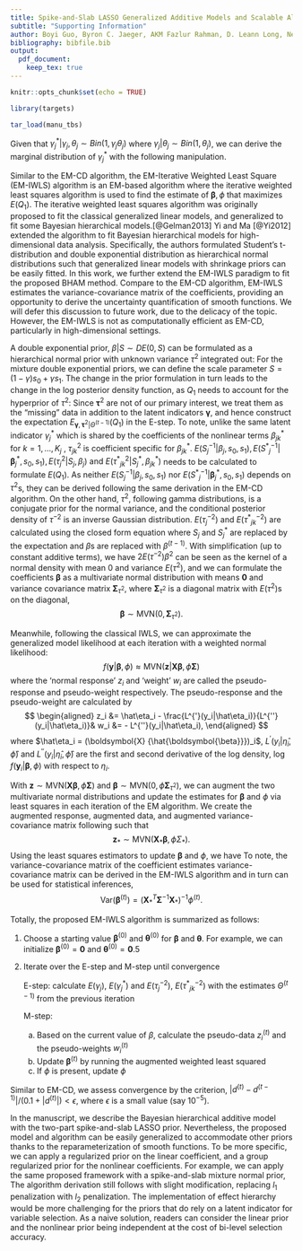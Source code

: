 ```yaml
---
title: Spike-and-Slab LASSO Generalized Additive Models and Scalable Algorithms for High-Dimensional Data Analysis
subtitle: "Supporting Information"
author: Boyi Guo, Byron C. Jaeger, AKM Fazlur Rahman, D. Leann Long, Nengjun Yi
bibliography: bibfile.bib
output: 
  pdf_document:
    keep_tex: true
---
```


```r
knitr::opts_chunk$set(echo = TRUE)

library(targets)

tar_load(manu_tbs)

```
\newcommand{\tp}{*}
\newcommand{\pr}{\text{Pr}}
\newcommand{\bs}[1]{\boldsymbol{#1}}
\newcommand{\simiid}{\overset{\text{iid}}{\sim}}

\subsection{Supplementary Information 1: Marginal Distribution of $\gamma_j^\tp$}
Given that $\gamma_{j}^\tp | \gamma_{j}, \theta_j \sim Bin(1, \gamma_{j}\theta_j)$ where $\gamma_{j} | \theta_j \sim Bin(1, \theta_j)$, we can derive the marginal distribution of $\gamma_{j}^\tp$ with the following manipulation.
\begin{align*}
& \pr(\gamma_j^\tp = 1 | \theta_j)  = \pr(\gamma_j^\tp = 1, \gamma_j = 1 | \theta_j) + \pr(\gamma_j^\tp = 1 , \gamma_j = 0| \theta_j)\\
= & \pr(\gamma_j^\tp = 1, \gamma_j = 1 | \theta_j) + 0 \qquad \text{[hierarchical structure between }\gamma^\tp \text{ and }\gamma \text{.]}\\
= & \pr(\gamma_j^\tp = 1| \gamma_j = 1,  \theta_j)\pr(\gamma_j = 1| \theta_j)\\
= & \theta_j^2\\
& \pr(\gamma_j^\tp = 0 | \theta_j)  = \pr(\gamma_j^\tp = 0, \gamma_j = 1 | \theta_j) + \pr(\gamma_j^\tp = 0 , \gamma_j = 0| \theta_j)\\
= & \pr(\gamma_j^\tp = 0, \gamma_j = 1 | \theta_j) + \pr(\gamma_j^\tp = 0, \gamma_j = 0 | \theta_j)\\
= & \pr(\gamma_j^\tp = 0| \gamma_j = 1,  \theta_j)\pr(\gamma_j = 1| \theta_j) + \pr(\gamma_j^\tp = 0| \gamma_j = 0,  \theta_j)\pr(\gamma_j = 0| \theta_j)\\
= & (1-\theta_j)\theta_j + 1(1-\theta_j) = 1-\theta_j^2
\end{align*}

\clearpage

\subsection{Supplementary Information 2: EM-Iterative Weighted Least Square Algorithm for BHAM Model Fitting}

Similar to the EM-CD algorithm, the EM-Iterative Weighted Least Square (EM-IWLS) algorithm is an EM-based algorithm where the iterative weighted least squares algorithm is used to find the estimate of $\bs \beta, \phi$ that maximizes $E(Q_1)$. The iterative weighted least squares algorithm was originally proposed to fit the classical generalized linear models, and generalized to fit some Bayesian hierarchical models.[@Gelman2013] Yi and Ma [@Yi2012] extended the algorithm to fit Bayesian hierarchical models for high-dimensional data analysis. Specifically, the authors formulated Student's t-distribution and double exponential distribution as hierarchical normal distributions such that generalized linear models with shrinkage priors can be easily fitted. In this work, we further extend the EM-IWLS paradigm to fit the proposed BHAM method. Compare to the EM-CD algorithm, EM-IWLS estimates the variance-covariance matrix of the coefficients, providing an opportunity to derive the uncertainty quantification of smooth functions. We will defer this discussion to future work, due to the delicacy of the topic. However, the EM-IWLS is not as computationally efficient as EM-CD, particularly in high-dimensional settings.

A double exponential prior, $\beta|S \sim DE(0, S)$ can be formulated as a hierarchical normal prior with unknown variance $\tau^2$ integrated out:
\begin{align*}
  \beta|\tau^2 &\sim N(0, \tau^2)\\
  \tau^2|S & \sim Gamma(1, 1/(2S^2)), 
\end{align*}
For the mixture double exponential priors, we can define the scale parameter $S = (1-\gamma)s_0 + \gamma s_1$. The change in the prior formulation in turn leads to the change in the log posterior density function, as $Q_1$ needs to account for the hyperprior of $\tau^2$: 
\begin{equation}\label{eq:Q1_IWLS}
Q_1(\bs \beta, \phi) = \log f(\textbf{y}|\bs \beta, \phi) + \sum\limits_{j=1}^p\left[\log f(\beta_j|{\tau}^2_j) + \log f({\tau}^2_j| S_j)+\sum\limits_{k=1}^{K_j} \{\log f(\beta^{\tp}_{jk}|{\tau^{\tp}}^2_{jk})+\log f({\tau^\tp}^2_{jk}| S^\tp_j)\}\right].
\end{equation}
Since $\bs \tau^2$ are not of our primary interest, we treat them as the "missing" data in addition to the latent indicators $\bs \gamma$, and hence construct the expectation $E_{\bs \gamma, \bs \tau^2|\Theta^{(t-1)}}(Q_1)$ in the E-step. To note, unlike the same latent indicator $\gamma^\tp_j$ which is shared by the coefficients of the nonlinear terms $\beta^\tp_{jk}$ for $k = 1, \dots, K_j$ , $\tau^2_{jk}$ is coefficient specific for $\beta^\tp_{jk}$. $E({S_j}^{-1}|\beta_j, s_0, s_1), E({S^\tp}^{-1}_j|\bs \beta_j^\tp, s_0, s_1), E({\tau}^2_{j}|S_j, \beta_j) \text{ and } E({\tau^\tp}^2_{jk}|S_j^\tp, \beta^\tp_{jk})$ needs to be calculated to formulate $E(Q_1)$. As neither $E({S_j}^{-1}|\beta_j, s_0, s_1)$ nor $E({S^\tp}^{-1}_j|\bs \beta_j^\tp, s_0, s_1)$ depends on $\tau^2$s, they can be derived following the same derivation in the EM-CD algorithm. On the other hand, $\tau^{2}$, following gamma distributions, is a conjugate prior for the normal variance, and the conditional posterior density of $\tau^{-2}$ is an inverse Gaussian distribution. $E({\tau}^{-2}_{j})$ and $E({\tau^\tp}^{-2}_{jk})$ are calculated using the closed form equation
\begin{align*}
 E({\tau}^{-2}_{j}|S_j, \beta_j) ={S_j}^{-1}/|\beta_j| \qquad E({\tau^\tp}^{-2}_{jk}|S_j^\tp, \beta^\tp_{jk})={S_j^\tp}^{-1}/|\beta^\tp_{jk}|,
\end{align*}
where $S_j$ and $S_j^\tp$ are replaced by the expectation and $\beta$s are replaced with $\beta^{(t-1)}$. With simplification (up to constant additive terms), we have 
\begin{equation}\label{eq:EQ1_IWLS}
E(Q_1) = \log f(\textbf{y}|\bs \beta, \phi) - \sum\limits_{j=1}^p\left[ {2E({\tau_j}^{-2})}{\beta_j}^2 +\sum\limits_{k=1}^{K_j} {2E({\tau_{jk}^\tp}^{-2})}{\beta_{jk}^\tp}^2\right].
\end{equation}
<!-- $E(Q_1)$ can be seen as a $l_2$ penalized likelihood function where the regularization parameter $\lambda = 2E({\tau}^{-2})$. Equivalently, we have  -->
$2E({\tau}^{-2})\beta^2$ can be seen as the kernel of a normal density with mean 0 and variance $E(\tau^{2})$, and we can formulate the coefficients $\bs \beta$ as a multivariate normal distribution with means $\bs 0$ and variance covariance matrix $\bs \Sigma_{\tau^2}$, where $\bs \Sigma_{\tau^2}$ is a diagonal matrix with $E(\tau^2)$s on the diagonal,
$$
\bs \beta \sim \text{MVN}(0, \bs \Sigma_{\tau^2}).
$$

Meanwhile, following the classical IWLS, we can approximate the generalized model likelihood at each iteration with a weighted normal likelihood:
$$
f(\textbf{y}|\bs \beta, \phi) \approx \text{MVN}(\textbf{z}|\bs X \bs \beta, \phi\bs \Sigma )
$$
where the ‘normal response’ $z_i$ and ‘weight’ $w_i$ are called the pseudo-response and pseudo-weight respectively. The pseudo-response and the pseudo-weight are calculated by
$$
\begin{aligned}
z_i &= \hat\eta_i - \frac{L^{'}(y_i|\hat\eta_i)}{L^{''}(y_i|\hat\eta_i)}& w_i &= - L^{''}(y_i|\hat\eta_i),
\end{aligned}
$$
where $\hat\eta_i = (\bs X {\hat{\bs\beta}})_i$, $L^{'}(y_i|\hat\eta_i, \hat \phi)$ and $L^{''}(y_i|\hat\eta_i, \hat \phi)$ are the first and second derivative of the log density, $\log f(\textbf{y}_i|\bs \beta, \phi)$ with respect to $\eta_i$. 

With $\bs z\sim \text{MVN}(\bs X \bs \beta, \phi \bs \Sigma)$ and $\bs \beta \sim \text{MVN}(0, \phi \bs \Sigma_{\tau^2})$, we can augment the two multivariate normal distributions and update the estimates for $\bs \beta$ and $\phi$ via least squares in each iteration of the EM algorithm. We create the augmented response, augmented data, and augmented variance-covariance matrix following \begin{align*}
& \bs z_* = \begin{bmatrix} \bs z\\ \bs 0\end{bmatrix} &&
  \bs X_* = \begin{bmatrix} \bs X \\ \bs I \end{bmatrix} &&
  \bs \Sigma_* = \begin{bmatrix} \bs \Sigma & \bs 0  \\ \bs 0 & \bs \Sigma_{\tau^2}/\phi \end{bmatrix}, &
\end{align*}
 such that 
$$
\bs z_* \sim \text{MVN}(\bs X_* \bs \beta , \phi \Sigma_*).
$$
Using the least squares estimators to update $\bs\beta$ and $\phi$, we have 
\begin{align*}
& \bs \beta^{(t)} = (\bs X_*^T \bs \Sigma^{-1} \bs X_*)^{-1}\bs X_*^T \bs \Sigma^{-1} \bs z_* && \phi^{(t)} = \frac{1}{n}(\bs z_*-X_*\bs \beta^{(t)})^T\bs \Sigma^{-1}(\bs z_*-X_*\bs \beta^{(t)}).&
\end{align*}
To note, the variance-covariance matrix of the coefficient estimates variance-covariance matrix can be derived in the EM-IWLS algorithm and in turn can be used for statistical inferences,
$$
  \text{Var}(\bs\beta^{(t)}) = (\bs X_*^T\bs \Sigma^{-1} \bs X_*)^{-1}\phi^{(t)}.
$$

Totally, the proposed EM-IWLS algorithm is summarized as follows:

1) Choose a starting value $\bs \beta^{(0)}$ and $\bs \theta^{(0)}$ for $\bs \beta$ and $\bs \theta$. For example, we can initialize $\bs \beta^{(0)} = \bs 0$ and $\bs \theta^{(0)} = \bs 0.5$

2) Iterate over the E-step and M-step until convergence

    E-step: calculate $E(\gamma_{j})$, $E(\gamma^\tp_{j})$ and $E(\tau^{-2}_{j})$, $E({\tau^\tp}^{-2}_{jk})$ with the estimates $\Theta^{(t-1)}$ from the previous iteration

    M-step:

    a) Based on the current value of $\beta$, calculate the pseudo-data $z_i^{(t)}$ and the pseudo-weights $w_i^{(t)}$
    b) Update $\bs \beta^{(t)}$ by running the augmented weighted least squared
    c) If $\phi$ is present, update $\phi$

Similar to EM-CD, we assess convergence by the criterion, $|d^{(t)}-d^{(t-1)}|/(0.1+|d^{(t)}|)<\epsilon$, where $\epsilon$ is a small value (say $10^{-5}$).


<!--     where $\eta_i = \sum\limits_{j=1}^p \hat f_j^{(t)}(x_{ij})$ is the estimated linear predictor using current estimated value of $\bs \beta^{}$, $L^{'}$ and $L^{''}$ are the first derivative and second derivative of the log-likelihood function. The $l_2$ penalty, $\sum\limits_{j=1}^{p}\left[E({S_j}^{-1}){\beta_j}^2+\sum\limits_{k=1}^{K_j}E(S^{-1}_{j})\beta_{jk}^2\right]$ can be seems as a multivariate normal distribution of mean $\textbf{0}$ and variance-covariance matrix $\Sigma(E({S}_1^{-1}), E(S_1^{-1}), \dots, E({S_p}^{-1}), E(S_p^{-1})$, conditioning on the value of $E({S_1}^{-1}), \dots E({S_p}^{-1})$. An augmentation step combines the normal approximation and multivariate normal for $\bs \beta$, similarly to Ridge regression model fitting. The estimates of $\bs \beta$ and $\phi$ can be quickly updated in the IRLS algorithm. -->


<!-- From Equation^[TODO: add equation number], we can see that the estimates of $\gamma_jk, S^{-1}_{jk}$ are larger for larger coefficients $\beta_{jk}$, leading to different shrinkage for different coefficients. Moreover, to note that, we have different shrinkage $S^{-1}_{jk}$for the coefficients $\beta_{jk}$ of the variable $x_j$, and hence, we can penalize the null space of the spline differently and allow local adaption. --> 


<!-- Totally, the framework of the proposed EM IRLS algorithm was summarized as follows: -->

<!-- 1) Choose a starting value $\bs \beta^{(0)}$ and $\bs \theta^{(0)}$ [for $\bs \beta$ and $\bs \theta$. For example, we can initialize $\bs \beta^{(0)} = \bs 0$ and $\bs \theta^{(0)} = \bs 0.5$ -->

<!-- 2) Iterate over the E-step and M-step until convergence -->

<!-- E-step: calculate $E(\gamma_{j})$, $E(\gamma^{pen}_{j})$and $E({S}^{-1}_{j})$  , $E({S}^{-1}_{j})$with estimates of $\Theta^{(t-1)}$ from previous iteration -->

<!-- M-step: -->

<!-- a) Update $\bs \beta^{(t)}$ using the IRLS algorithm -->

<!-- b) Update $\bs \theta^{(t)}$ using Equation \ref{eq:update_theta} -->

<!-- We assess convergence by the criterion: -->
<!-- $|d^{(t)}-d^{(t-1)}|/(0.1+|d^{(t)}|)<\epsilon$, where -->
<!-- $d^{(t)} = -2l(\beta^{(t)},\phi^{(t)})$ is the estimate of deviance at -->
<!-- the $t$th iteration, and $\epsilon$ is a small value (say -->
<!-- $10^{-5}$). -->

\subsection{Supplementary Information 3: Generalization of BHAM framework}

In the manuscript, we describe the Bayesian hierarchical additive model with the two-part spike-and-slab LASSO prior. Nevertheless, the proposed model and algorithm can be easily generalized to accommodate other priors thanks to the reparameterization of smooth functions. To be more specific, we can apply a regularized prior on the linear coefficient, and a group regularized prior for the nonlinear coefficients. For example, we can apply the same proposed framework with a spike-and-slab mixture normal prior,
\begin{align*}
  \beta_{j} |\gamma_{j},s_0,s_1 &\sim N(0,(1-\gamma_{j}) s_0 + \gamma_{j} s_1)\\
  \beta^\tp_{jk} | \gamma^\tp_{j},s_0,s_1 &\simiid N(0,(1-\gamma^\tp_{j}) s_0 + \gamma^\tp_{j} s_1), k=1,\dots, K_j.
\end{align*}
The algorithm derivation still follows with slight modification, replacing  $l_1$ penalization with $l_2$ penalization. The implementation of effect hierarchy would be more challenging for the priors that do rely on a latent indicator for variable selection. As a naive solution, readers can consider the linear prior and the nonlinear prior being independent at the cost of bi-level selection accuracy.

\clearpage

\subsection{Supplementary Information 4: Predictive Performance of Linear Simulations}
\input{Tabs/sim_lnr_gaus_tab.tex}
\input{Tabs/sim_lnr_binom_tab.tex}

\clearpage

\subsection{Supplementary Information 5: Variable Selection Performance of Simulations}
\input{Tabs/sim_binom_var_slct_tab.tex}
\input{Tabs/sim_lnr_gaus_var_slct_tab.tex}
\input{Tabs/sim_lnr_binom_var_slct_tab.tex}


\clearpage
\subsection{References}